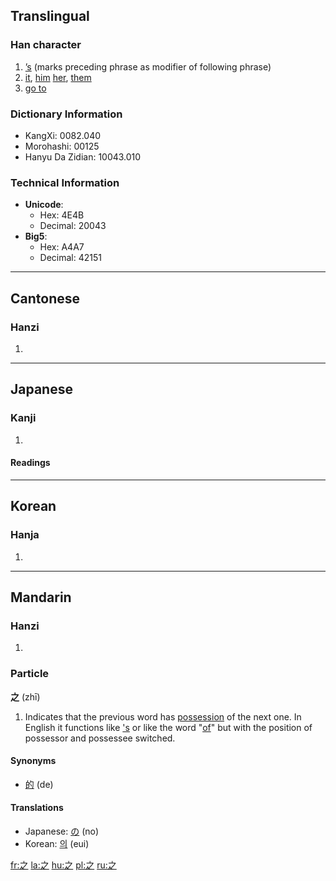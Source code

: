 ==Translingual==
{{stroke order|type=animate}}
===Han character===
{{Han char|rn=4|rad=丿|as=03|sn=4|four=3030<sub>7</sub>|canj=戈弓人 (INO)}}
# [['s|’s]] (marks preceding phrase as modifier of following phrase)
# [[it]], [[him]] [[her]], [[them]]
# [[go to]]

=== Dictionary Information ===

* KangXi: 0082.040
* Morohashi: 00125
* Hanyu Da Zidian: 10043.010

=== Technical Information ===

* '''Unicode''':
** Hex: 4E4B
** Decimal: 20043
* '''Big5''':
** Hex: A4A7
** Decimal: 42151
----

==Cantonese==
===Hanzi===
{{yue-hanzi|jyut=|y=[[ji1]]}}
# {{defn|Cantonese}}
----
==Japanese==
===Kanji===
{{ja-kanji|grade=|rs=丿03}}
# {{defn|Japanese}} <!-- line may be deleted if/when POS headers are added --> 
====Readings====
{{ja-readings|on=[[し]] (shi)|kun=[[ゆく]] (yuku), [[これ]] (kore), [[の]] (no)|nanori=[[ゆき]] (yuki)}}
----

==Korean==
===Hanja===
{{ko-hanja|hangeul=지|rv=ji|mr=chi}}
# {{defn|Korean}}
----
==Mandarin==
===Hanzi===
{{cmn-hanzi|pin=[[zhī]] ([[zhi1]])|wg=[[chih1|chih<sup>1</sup>]]}}
# {{defn|Mandarin}}

===Particle===
'''之''' (zhī)

# Indicates that the previous word has [[possessive|possession]] of the next one. In English it functions like [['s]] or like the word "[[of]]" but with the position of possessor and possessee switched.

====Synonyms====
*[[的]] (de)

====Translations====
*Japanese: [[の]] (no)
*Korean: [[의]] (eui)

[[fr:之]]
[[la:之]]
[[hu:之]]
[[pl:之]]
[[ru:之]]